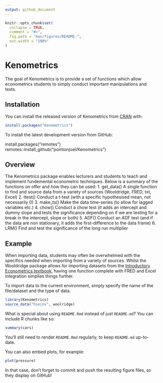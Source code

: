```yaml
---
output: github_document
---
```


<!-- README.md is generated from README.Rmd. Please edit that file -->

```r
knitr::opts_chunk$set(
  collapse = TRUE,
  comment = "#>",
  fig.path = "man/figures/README-",
  out.width = "100%"
)
```

# Kenometrics

<!-- badges: start -->
<!-- badges: end -->

The goal of Kenometrics is to provide a set of functions which allow econometrics students to simply conduct important manipulations and tests.

## Installation

You can install the released version of Kenometrics from [CRAN](https://CRAN.R-project.org) with:

``` r
install.packages("Kenometrics")
```
To install the latest development version from GitHub:

install.packages("remotes")
remotes::install_github("pointonjoel/Kenometrics")

## Overview

The Kenometrics package enables lecturers and students to teach and implement fundemental econometric techniques. Below is a summary of the functions on offer and how they can be used:
1. get_data() A single function to find and source data from a variety of sources (Wooldridge, FRED, txt, Excel)
2. ttest() Conduct a t-test (with a specific hypothesised mean, not necessarily 0)
3. make_ts() Make the data time-series (to allow for lagged variables etc.)
4. chow() Conduct a chow test (it adds an intercept and dummy slope and tests the significance depending on if we are testing for a break in the intercept, slope or both)
5. ADF() Conduct an ADF test (and if the data are non stationary, it adds the first-difference to the data frame)
6. LRM() Find and test the significance of the long run multiplier

## Example
When importing data, students may often be overwhelmed with the specifics needed when importing from a variety of sources. Whilst the Wooldridge package allows for importing datasets from the [Introductory Econometrics textbook](https://blackwells.co.uk/bookshop/product/Introductory-Econometrics-by-Jeffrey-M-Wooldridge-author/9781305270107), having one function complete with FRED and Excel integration simplies things further. 

To import data to the current environment, simply specify the name of the file/dataset and the type of data.

```r
library(Kenometrics)
source_data("hseinv", woolridge)
```

What is special about using `README.Rmd` instead of just `README.md`? You can include R chunks like so:

```r
summary(cars)
```

You'll still need to render `README.Rmd` regularly, to keep `README.md` up-to-date.

You can also embed plots, for example:

```r
plot(pressure)
```

In that case, don't forget to commit and push the resulting figure files, so they display on GitHub!
